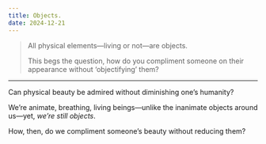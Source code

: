 ```yaml
---
title: Objects.
date: 2024-12-21
---
```


> All physical elements—living or not—are objects.
>
> This begs the question, how do you compliment someone on their appearance without ‘objectifying’ them?

---

Can physical beauty be admired without diminishing one’s humanity?

We’re animate, breathing, living beings—unlike the inanimate objects around us—yet, _we’re still objects_.

How, then, do we compliment someone’s beauty without reducing them?
